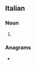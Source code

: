 ==Italian==

===Noun===
{{head|it|noun form|g=m}}

# {{plural of|it|contadino}}

===Anagrams===
* {{l|it|incitando}}